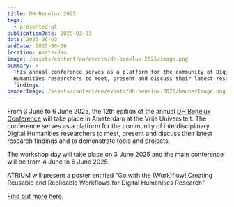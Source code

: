```yaml
---
title: DH Benelux 2025
tags:
  - presented-at
publicationDate: 2025-03-03
date: 2025-06-03
endDate: 2025-06-06
location: Amsterdam
image: /assets/content/en/events/dh-benelux-2025/image.png
summary: >-
  This annual conference serves as a platform for the community of Digital
  Humanities researchers to meet, present and discuss their latest research
  findings. 
bannerImage: /assets/content/en/events/dh-benelux-2025/bannerImage.png
---
```

From 3 June to 6 June 2025, the 12th edition of the annual [DH Benelux Conference](https://2025.dhbenelux.org/) will take place in Amsterdam at the Vrije Universiteit. The conference serves as a platform for the community of interdisciplinary Digital Humanities researchers to meet, present and discuss their latest research findings and to demonstrate tools and projects.

The workshop day will take place on 3 June 2025 and the main conference will be from 4 June to 6 June 2025.

ATRIUM will present a poster entitled "Go with the (Work)flow! Creating Reusable and Replicable Workflows for Digital Humanities Research"

[Find out more here.](https://2025.dhbenelux.org/)
